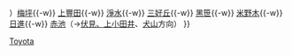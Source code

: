{{鐵道路線
| 模板名稱 = 豐田線
| 名稱 = [[File:Meitetsu logomark 2.svg|15px|名古屋鐵道|link=名古屋鐵道]] <small>[[名古屋鐵道]]</small> [[豐田線]]&nbsp;{{名鐵車站編號|TT}}
| 代表色 = #9eb03a
| 背景顏色 = #FFFFFF
| 車站列表 = （[[豐田市站|豐田市]]{{-w}}）[[梅坪站|梅坪]]{{-w}} [[上豐田站|上豐田]]{{-w}} [[淨水站|淨水]]{{-w}} [[三好丘站|三好丘]]{{-w}} [[黑笹站|黑笹]]{{-w}} [[米野木站|米野木]]{{-w}} [[日進站 (愛知縣)|日進]]{{-w}} [[赤池站 (愛知縣)|赤池]]（→[[Template:鶴舞線|伏見、上小田井]]、[[Template:犬山線|犬山]]方向）
}}<noinclude>
[[Category:名古屋鐵道路線模板|Toyota]]
</noinclude>
